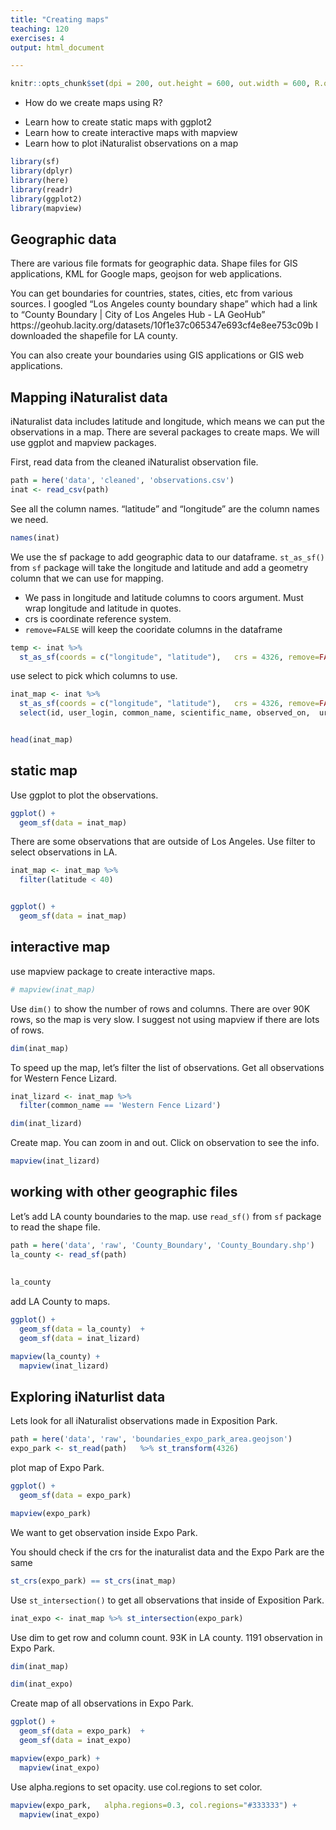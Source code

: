 ```yaml
---
title: "Creating maps"
teaching: 120
exercises: 4
output: html_document

---
```


```r
knitr::opts_chunk$set(dpi = 200, out.height = 600, out.width = 600, R.options = list(max.print = 100))
```

:::::::::::::::::::::::::::::::::::::: questions 

- How do we create maps using R?

::::::::::::::::::::::::::::::::::::::::::::::::

::::::::::::::::::::::::::::::::::::: objectives

- Learn how to create static maps with ggplot2
- Learn how to create interactive maps with mapview
- Learn how to plot iNaturalist observations on a map

::::::::::::::::::::::::::::::::::::::::::::::::

```r
library(sf)
library(dplyr)
library(here)
library(readr)
library(ggplot2)
library(mapview)

```

## Geographic data

There are various file formats for geographic data. Shape files for GIS applications, KML for Google maps, geojson for web applications.

You can get boundaries for countries, states, cities, etc from various sources. I googled "Los Angeles county boundary shape" which had a link to "County Boundary | City of Los Angeles Hub - LA GeoHub" https://geohub.lacity.org/datasets/10f1e37c065347e693cf4e8ee753c09b  I downloaded the shapefile for LA county.

You can also create your boundaries using GIS applications or GIS web applications.

##  Mapping iNaturalist data

iNaturalist data includes latitude and longitude, which means we can put the observations in a map. There are several packages to create maps. We will use ggplot and mapview packages.

First, read data from the cleaned iNaturalist observation file.


```r
path = here('data', 'cleaned', 'observations.csv')
inat <- read_csv(path)

```

See all the column names. "latitude" and "longitude"  are the column names we need.

```r
names(inat)
```


We use the sf package to add geographic data to our dataframe. `st_as_sf()` from `sf` package will take the longitude and latitude and add a geometry column that we can use for  mapping. 

- We pass in longitude and latitude columns to coors argument. Must wrap longitude and latitude in quotes. 
- crs is 	coordinate reference system. 
- `remove=FALSE` will keep the cooridate columns in the dataframe

```r
temp <- inat %>% 
  st_as_sf(coords = c("longitude", "latitude"),   crs = 4326, remove=FALSE)
```

use select to pick which columns to use.

```r
inat_map <- inat %>% 
  st_as_sf(coords = c("longitude", "latitude"),   crs = 4326, remove=FALSE) %>% 
  select(id, user_login, common_name, scientific_name, observed_on,  url, longitude, latitude, geometry) 


head(inat_map)
```

## static map

Use ggplot to plot the observations.

```r

ggplot() +
  geom_sf(data = inat_map)  

```
There are some observations that are outside of Los Angeles. Use filter to select observations in LA. 

```r
inat_map <- inat_map %>% 
  filter(latitude < 40)  


ggplot() +
  geom_sf(data = inat_map)  
```
## interactive map

use mapview package to create interactive maps. 

```r
# mapview(inat_map)
```

Use `dim()` to show the number of rows and columns. There are over 90K rows, so the map is very slow. I suggest not using mapview if there are lots of rows.

```r
dim(inat_map)
```

To speed up the map, let's filter the list of observations. Get all observations for Western Fence Lizard.

```r
inat_lizard <- inat_map %>% 
  filter(common_name == 'Western Fence Lizard')

dim(inat_lizard)
```

Create map. You can zoom in and out. Click on observation to see the info.

```r
mapview(inat_lizard)
```

## working with other geographic files

Let's add LA county boundaries to the map. use `read_sf()` from `sf` package to read the shape file.

```r
path = here('data', 'raw', 'County_Boundary', 'County_Boundary.shp')
la_county <- read_sf(path)
                     
                    
la_county
```
add LA County to maps.

```r
ggplot() +
  geom_sf(data = la_county)  +
  geom_sf(data = inat_lizard) 
```

```r

mapview(la_county) +
  mapview(inat_lizard) 
```


## Exploring iNaturlist data 

Lets look for all iNaturalist observations made in Exposition Park. 

```r
path = here('data', 'raw', 'boundaries_expo_park_area.geojson')
expo_park <- st_read(path)   %>% st_transform(4326)
```

plot map of Expo Park.


```r
ggplot() +
  geom_sf(data = expo_park) 
```

```r
mapview(expo_park) 
```

We want to get observation inside Expo Park.

You should check if the crs for the inaturalist data and the Expo Park are the same

```r
st_crs(expo_park) == st_crs(inat_map)

```

Use `st_intersection()` to get  all observations that inside of Exposition Park.

```r
inat_expo <- inat_map %>% st_intersection(expo_park)
```
Use dim to get row and column count.  93K in LA county.  1191 observation in Expo Park.

```r
dim(inat_map)

dim(inat_expo)
```

Create map of all observations in Expo Park.

```r
ggplot() +
  geom_sf(data = expo_park)  +
  geom_sf(data = inat_expo) 
```

```r
mapview(expo_park) +
  mapview(inat_expo) 

```

Use alpha.regions to set opacity.
use col.regions to set color.

```r
mapview(expo_park,   alpha.regions=0.3, col.regions="#333333") +
  mapview(inat_expo) 
```

